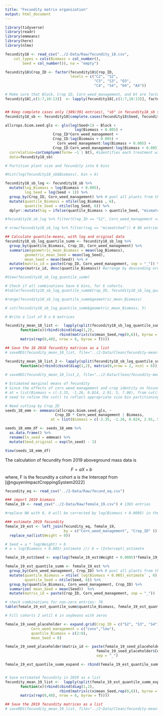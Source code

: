 ```yaml
---
title: "Fecundity matrix organization"
output: html_document
---
```


```r
library(tidyverse)
library(readr)
library(emmeans)
library(here)
library(nlme)
```

```r
fecundity18 <- read_csv("../2-Data/Raw/fecundity_18.csv", 
    col_types = cols(Biomass = col_number(), 
        Seed = col_number()), na = "empty")

fecundity18$Crop_ID <- factor(fecundity18$Crop_ID, 
                              levels = c("C2", "S2",
                                         "C3", "S3", "O3",
                                         "C4", "S4", "O4", "A4"))

# Make sure that Block, Crop ID, Corn_weed_management, and bt are factors
fecundity18[,c(1:7,10:13)]  <- lapply(fecundity18[,c(1:7,10:13)], factor) 


## Keep complete cases only (389/391 entries), "sb" in fecundity18_sb stands for seed and biomass 
fecundity18_sb <- fecundity18[complete.cases(fecundity18$Seed, fecundity18$Biomass), ]

allcrops.biom.seed.gls <- gls(log(Seed+1) ~ Block + 
                                log(Biomass + 0.005) + 
                      Crop_ID*Corn_weed_management +
                      Crop_ID:log(Biomass + 0.005) +
                        Corn_weed_management:log(Biomass + 0.005) +
                      Crop_ID:Corn_weed_management:log(Biomass + 0.005),
  correlation=corCompSymm(form= ~1 | bt), #identifies each treatment within block
  data=fecundity18_sb)

# Partition plant size and fecundity into 6 bins

#hist(log(fecundity18_sb$Biomass), bin = 6)

fecundity18_sb_log <- fecundity18_sb %>% 
  mutate(log_Biomass = log(Biomass + 0.005),
         log_Seed = log(Seed + 1)) %>%
  group_by(Crop_ID, Corn_weed_management) %>% # pool all plants from the same CropID x Corn weed mgt
  mutate(quantile_Biomass = ntile(log_Biomass , 6),
         quantile_Seed = ntile(log_Seed, 6)) %>%
  dplyr::mutate(tag = ifelse(quantile_Biomass > quantile_Seed, "mismatched", "matched"))  # check if Biomass and Seed quantiles are aligned

#fecundity18_sb_log %>% filter(Crop_ID == "S2", Corn_weed_management == "low") %>% View()

# nrow(fecundity18_sb_log %>% filter(tag == "mismatched")) # 86 entries with mismatched bins of biomass and seeds. The difference is one bin only. # 63 mismatched bins only, if all the plants were pooled

## Calculate quantile-means, with log and original data
fecundity18_sb_log_quantile_summ <- fecundity18_sb_log %>%
  group_by(quantile_Biomass, Crop_ID, Corn_weed_management) %>%
  summarize(geometric_mean_Biomass = mean(log_Biomass),
         geometric_mean_Seed = mean(log_Seed),
         mean_Seed = mean(Seed)) %>% #
  mutate(matrix_id = paste(Crop_ID, Corn_weed_management, sep = "_")) %>%
  arrange(matrix_id, desc(quantile_Biomass)) #arrange by descending order of biomass because 1) biomass is the reproduction potential parameter, 2) cohorts that were suppressed more frequently by crop management may have their reproduction potential compromised, so arranging by biomass can accommodate this reality

#View(fecundity18_sb_log_quantile_summ)

# Check if all combinations have 6 bins, for 6 cohorts.
#table(fecundity18_sb_log_quantile_summ$Crop_ID, fecundity18_sb_log_quantile_summ$quantile_Biomass)

#range(fecundity18_sb_log_quantile_summ$geometric_mean_Biomass)

# cut(fecundity18_sb_log_quantile_summ$geometric_mean_Biomass, 5)

# Write a list of 8 x 8 matrices

fecundity_mean_18_list <-  lapply(split(fecundity18_sb_log_quantile_summ, fecundity18_sb_log_quantile_summ$matrix_id),
       function(x)(rbind(cbind(diag(1,2),
                         rbind(matrix(c(x$mean_Seed,rep(0,6)), byrow = T, nrow=2))),
       matrix(rep(0,48), nrow = 6, byrow = T))))

## Save the 18 2018 fecundity matrices as a list 
# saveRDS(fecundity_mean_18_list, file="../2-Data/Clean/fecundity-mean-18-cohort.RData")

fecundity_mean_18_list_2 <- lapply(split(fecundity18_sb_log_quantile_summ, female_19_est_quantile_summ_expand$matrix_id),
       function(x)rbind(cbind(diag(1,2), matrix(0,nrow = 2, ncol = 6)), cbind(matrix(0,nrow = 6, ncol = 2) ,diag(x$mean_Seed,6))))
  
# saveRDS(fecundity_mean_18_list_2, file="../2-Data/Clean/fecundity-mean-18-cohort-2.RData")
```

```r
# Estimated marginal means of fecundity 
# Since the effects of corn weed management and crop identity on fecundity were mediated by biomass 
# at = list(Biomass = c(-3.35, -1.26, 0.824, 2.91, 5, 7.08), from cut(fecundity18_sb_log_quantile_summ$geometric_mean_Biomass, 5)
# need to refine the cut() to reflect appropriate size bin partitioning, especially the big plants

# Need cutting by Crop_ID
seeds_18_emm <- emmeans(allcrops.biom.seed.gls, ~ 
                       Crop_ID * Corn_weed_management | Biomass,
                     at = list(Biomass = c(-3.35, -1.26, 0.824, 2.91, 5, 7.08)))  # 6 bins, as pooled by the whole experiment

seeds_18_emm_df <- seeds_18_emm %>%
  as.data.frame() %>%
  rename(ln_seed = emmean) %>%
  mutate(Seed_original = exp(ln_seed) - 1)

View(seeds_18_emm_df)
```


The calculation of fecundity from 2019 aboveground mass data is 

$$ F = aX + b$$
where, 
F is the fecundity a cohort 
a is the Intercept from [@nguyenImpactCroppingSystem2022]
```r
fecundity_eq <- read_csv("../2-Data/Raw/fecund_eq.csv")

### import 2019 biomass 
female_19 <- read_csv("../2-Data/Raw/female_19.csv") # 1365 entries

#replace NA with 0, 0 will be corrected by log(Biomass + 0.0005) in the later step

### estimate 2019 fecundity 
female_19_est <- left_join(fecundity_eq, female_19, 
                           by = c("Corn_weed_management", "Crop_ID" )) %>% #now 1371 entries, with 6 NA for soybeans 
  replace_na(list(Weight = 0)) 

# Seed = a * log(Weight) + b
# a = log(Biomass + 0.005)_estimate /// b = (Intercept)_estimate

female_19_est$Seed <- exp(log(female_19_est$Weight + 0.0005)*female_19_est$`log(Biomass + 0.005)_estimate` + female_19_est$`(Intercept)_estimate`)

female_19_est_quantile_summ <- female_19_est %>% 
  group_by(Corn_weed_management, Crop_ID) %>% # pool all plants from the same CropID x Corn weed mgt
  mutate(quantile_Biomass = ntile(`log(Biomass + 0.005)_estimate` , 6),
         quantile_Seed = ntile(Seed, 6)) %>%
  group_by(quantile_Biomass, Corn_weed_management, Crop_ID) %>%
  summarize( mean_Seed = mean(Seed))  %>% 
  mutate(matrix_id = paste(Crop_ID, Corn_weed_management, sep = "_"))

# check combinations for non-zero entries: 78
table(female_19_est_quantile_summ$quantile_Biomass, female_19_est_quantile_summ$Crop_ID)

# Fill cohorts 2 until 6 in soybeans with zeros 

female_19_seed_placeholder <- expand.grid(Crop_ID = c("S2", "S3", "S4"),
            Corn_weed_management = c("conv","low"),
            quantile_Biomass = c(2:6),
            mean_Seed = 0)

female_19_seed_placeholder$matrix_id <- paste(female_19_seed_placeholder$Crop_ID,
                                          female_19_seed_placeholder$Corn_weed_management,
                                          sep = "_")

female_19_est_quantile_summ_expand <- rbind(female_19_est_quantile_summ, female_19_seed_placeholder)


# Save estimated fecundity in 2019 as a list
fecundity_mean_19_list <-  lapply(split(female_19_est_quantile_summ_expand, female_19_est_quantile_summ_expand$matrix_id),
       function(x)(rbind(cbind(diag(1,2),
                         rbind(matrix(c(x$mean_Seed,rep(0,6)), byrow = T, nrow=2))),
       matrix(rep(0,48), nrow = 6, byrow = T))))

## Save the 2019 fecundity matrices as a list 
# saveRDS(fecundity_mean_19_list, file="../2-Data/Clean/fecundity-mean-19-cohort.RData")




```